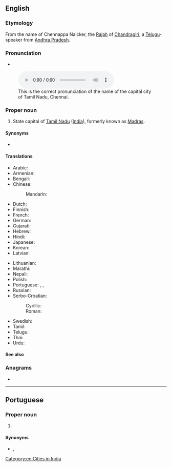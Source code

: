 ==English==
{{wikipedia}}

===Etymology===
From the name of Chennappa Naicker, the [[Rajah]] of [[Chandragiri]], a [[Telugu]]-speaker from [[Andhra Pradesh]].

===Pronunciation===
* {{IPA|/ˈtʃenaɪ/|lang=en}}
[[File:Chennai pronunciation by Eshwer.ogg|thumb|This is the correct pronunciation of the name of the capital city of Tamil Nadu, Chennai.]]

===Proper noun===
{{en-proper noun}}

# State capital of [[Tamil Nadu]] ([[India]]), formerly known as [[Madras]].

====Synonyms====
* {{l|en|Madras}} {{qualifier|former name}}

====Translations====
{{trans-top|state capital of Tamil Nadu, India}}
* Arabic: {{t|ar|تْشِينَاي|m|tr=tšināy}}
* Armenian: {{t|hy|Չեննայ}}
* Bengali: {{t|bn|চেন্নাই}}
* Chinese:
*: Mandarin: {{t|cmn|金奈|tr=Jīnnài|sc=Hani}}
* Dutch: {{t+|nl|Chennai}}
* Finnish: {{t|fi|Chennai}}
* French: {{t|fr|Chennai}}
* German: {{t|de|Chennai}}
* Gujarati: {{t|gu|ચેન્નઈ|tr=ćennaī}}
* Hebrew: {{t|he|צ'נאי}}
* Hindi: {{t+|hi|चेन्नई|tr=cenna'ī}}
* Japanese: {{t|ja|チェンナイ|tr=Chennai}}
* Korean: {{t|ko|첸나이|tr=Chennai}}
* Latvian: {{t|lv|Čenaja}}
{{trans-mid}}
* Lithuanian: {{t|lt|Čenajus}}
* Marathi: {{t|mr|चेन्नई|tr=ćennaī}}
* Nepali: {{t|ne|चेन्नई|tr=ćennaī|sc=Deva}}
* Polish: {{t|pl|Chennai}}
* Portuguese: {{t|pt|Chennai|f}}, {{t|pt|Madras|f}}, {{t|pt|Madrasta|f}}
* Russian: {{t|ru|Ченна́и}}
* Serbo-Croatian:
*: Cyrillic: {{t|sh|Ченај|m}}
*: Roman: {{t|sh|Čenaj|m}}
* Swedish: {{t|sv|Chennai}}
* Tamil: {{t+|ta|சென்னை|tr=chennai}}
* Telugu: {{t|te|చెన్నై}}
* Thai: {{t|th|เจนไน|tr=jayn-nai}}
* Urdu: {{t|ur|چنائی|tr=ćennaī}}
{{trans-bottom}}

====See also====
{{projectlink|pedia|lang=en}}

===Anagrams===
* {{anagrams|en|enchain|inhance}}

[[Category:en:Cities in India]]

----

==Portuguese==

===Proper noun===
{{pt-proper noun|f}}

# {{place|pt|city/state capital|s/Tamil Nadu|c/India|t1=Chennai}}

====Synonyms====
* {{l|pt|Madras}}, {{l|pt|Madrasta}}
